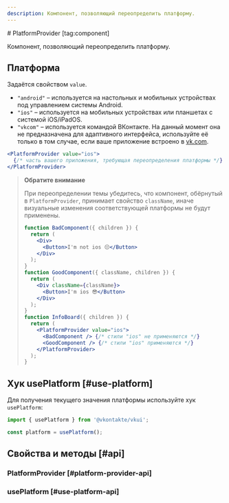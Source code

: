 ```yaml
---
description: Компонент, позволяющий переопределить платформу.
---
```


<Overview group="configuration">
# PlatformProvider [tag:component]

Компонент, позволяющий переопределить платформу.

</Overview>

## Платформа

Задаётся свойством `value`.

- `"android"` – используется на настольных и мобильных устройствах под управлением системы Android.
- `"ios"` – используется на мобильных устройствах или планшетах с системой iOS/iPadOS.
- `"vkcom"` – используется командой ВКонтакте. На данный момент она не предназначена для адаптивного интерфейса, используйте её только
  в том случае, если ваше приложение встроено в [vk.com](https://vk.com).

```jsx
<PlatformProvider value="ios">
  {/* часть вашего приложения, требующая переопределения платформы */}
</PlatformProvider>
```

> **Обратите внимание**
>
> При переопределении темы убедитесь, что компонент, обёрнутый в `PlatformProvider`, принимает свойство `className`,
> иначе визуальные изменения соответствующей платформы не будут применены.
>
> ```jsx
> function BadComponent({ children }) {
>   return (
>     <Div>
>       <Button>I'm not ios 😔</Button>
>     </Div>
>   );
> }
> function GoodComponent({ className, children }) {
>   return (
>     <Div className={className}>
>       <Button>I'm ios 😎</Button>
>     </Div>
>   );
> }
> function InfoBoard({ children }) {
>   return (
>     <PlatformProvider value="ios">
>       <BadComponent /> {/* стили "ios" не применяются */}
>       <GoodComponent /> {/* стили "ios" применяются */}
>     </PlatformProvider>
>   );
> }
> ```

## Хук usePlatform [#use-platform]

Для получения текущего значения платформы используйте хук `usePlatform`:

```jsx
import { usePlatform } from '@vkontakte/vkui';
```

```jsx
const platform = usePlatform();
```

## Свойства и методы [#api]

<PropsTable name="PlatformProvider">

### PlatformProvider [#platform-provider-api]

### usePlatform [#use-platform-api]

</PropsTable>
